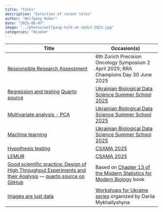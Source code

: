```yaml
---
title: "Talks"
description: "Selection of recent talks"
author: "Wolfgang Huber"
date: "2025-06-07"
image: "../photos/wolfgang-talk-at-ubds3-2023.jpg"
categories: "Wisdom"
---
```



| Title           | Occasion(s) |
| --------------- | ----------- |
| [Responsible Research Assessment](https://docs.google.com/presentation/d/10ZBw6HmfE9VzpgFQc6X221G3xi4Xd9xKPbQvLIGKRfU) | 6th Zurich Precision Oncology Symposium 2 April 2025; RRA Champions Day 30 June 2025 |
| [Regression and testing](https://www.huber.embl.de/users/whuber/talks/regression+testing/index.html) [Quarto source](https://github.com/wolfganghuber/talks/tree/main/regression%2Btesting)| [Ukrainian Biological Data Science Summer School 2025](https://www.bds3.org) |
| [Multivariate analysis - PCA](https://www.huber.embl.de/users/whuber/talks/2025-UBDS3-MultivariateAnalysis.pdf) | [Ukrainian Biological Data Science Summer School 2025](https://www.bds3.org) |
| [Machine learning](https://www.huber.embl.de/users/whuber/talks/Machine-Learning.pdf) | [Ukrainian Biological Data Science Summer School 2025](https://www.bds3.org) |
| [Hypothesis testing](https://docs.google.com/presentation/d/13S3A2gWKo0noX0nFIIJIfqKGsUBgTMnGLzLH9D8_c4g/) | [CSAMA 2025](https://csama2025.bioconductor.eu) |
| [LEMUR](https://docs.google.com/presentation/d/16eELRfthxSorWfFwP98m6H36qeUrz1lzpxDPYnzq3PA/) | [CSAMA 2025](https://csama2025.bioconductor.eu) |
| [Good scientific practice: Design of High Throughput Experiments and their Analysis](https://www.huber.embl.de/users/whuber/talks/goodanalysispractice/design.html) --- [quarto source on GitHub](https://github.com/wolfganghuber/Good-Analysis-Practices-Talk) | Based on [Chapter 13 of the Modern Statistics for Modern Biology](https://www.huber.embl.de/msmb/)  book |
| [Images are just data](https://www.huber.embl.de/users/whuber/talks/2304-Imaging-Data-in-R/demo.html)| [Workshops for Ukraine series](https://sites.google.com/view/dariia-mykhailyshyna/main/r-workshops-for-ukraine) organized by Dariia Mykhailyshyna |



 
 
